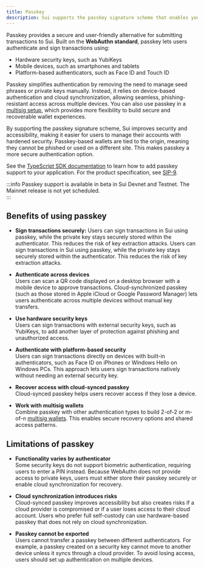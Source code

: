 ```yaml
---
title: Passkey
description: Sui supports the passkey signature scheme that enables you to sign in to apps and sign transactions using a private key stored securely on a passkey authenticator. It uses the WebAuthn standard.
---
```


Passkey provides a secure and user-friendly alternative for submitting transactions to Sui. Built on the **WebAuthn standard**, passkey lets users authenticate and sign transactions using:

- Hardware security keys, such as YubiKeys  
- Mobile devices, such as smartphones and tablets  
- Platform-based authenticators, such as Face ID and Touch ID  

Passkey simplifies authentication by removing the need to manage seed phrases or private keys manually. Instead, it relies on device-based authentication and cloud synchronization, allowing seamless, phishing-resistant access across multiple devices. You can also use passkey in a [multisig setup](./transaction-auth/multisig.mdx), which provides more flexibility to build secure and recoverable wallet experiences.

By supporting the passkey signature scheme, Sui improves security and accessibility, making it easier for users to manage their accounts with hardened security. Passkey-based wallets are tied to the origin, meaning they cannot be phished or used on a different site. This makes passkey a more secure authentication option.

See the [TypeScript SDK documentation](https://sdk.mystenlabs.com/typescript/cryptography/passkey) to learn how to add passkey support to your application. For the product specification, see [SIP-9](https://github.com/sui-foundation/sips/blob/main/sips/sip-9.md).

:::info
Passkey support is available in beta in Sui Devnet and Testnet. The Mainnet release is not yet scheduled.  
:::

## Benefits of using passkey

- **Sign transactions securely:**  Users can sign transactions in Sui using passkey, while the private key stays securely stored within the authenticator. This reduces the risk of key extraction attacks.
  Users can sign transactions in Sui using passkey, while the private key stays securely stored within the authenticator. This reduces the risk of key extraction attacks.  

- **Authenticate across devices**  
  Users can scan a QR code displayed on a desktop browser with a mobile device to approve transactions. Cloud-synchronized passkey (such as those stored in Apple iCloud or Google Password Manager) lets users authenticate across multiple devices without manual key transfers.  

- **Use hardware security keys**  
  Users can sign transactions with external security keys, such as YubiKeys, to add another layer of protection against phishing and unauthorized access.  

- **Authenticate with platform-based security**  
  Users can sign transactions directly on devices with built-in authenticators, such as Face ID on iPhones or Windows Hello on Windows PCs. This approach lets users sign transactions natively without needing an external security key.  

- **Recover access with cloud-synced passkey**  
  Cloud-synced passkey helps users recover access if they lose a device.  

- **Work with multisig wallets**  
  Combine passkey with other authentication types to build 2-of-2 or m-of-n [multisig wallets](./transaction-auth/multisig.mdx). This enables secure recovery options and shared access patterns.  

## Limitations of passkey

- **Functionality varies by authenticator**  
  Some security keys do not support biometric authentication, requiring users to enter a PIN instead. Because WebAuthn does not provide access to private keys, users must either store their passkey securely or enable cloud synchronization for recovery.  

- **Cloud synchronization introduces risks**  
  Cloud-synced passkey improves accessibility but also creates risks if a cloud provider is compromised or if a user loses access to their cloud account. Users who prefer full self-custody can use hardware-based passkey that does not rely on cloud synchronization.  

- **Passkey cannot be exported**  
  Users cannot transfer a passkey between different authenticators. For example, a passkey created on a security key cannot move to another device unless it syncs through a cloud provider. To avoid losing access, users should set up authentication on multiple devices.  
